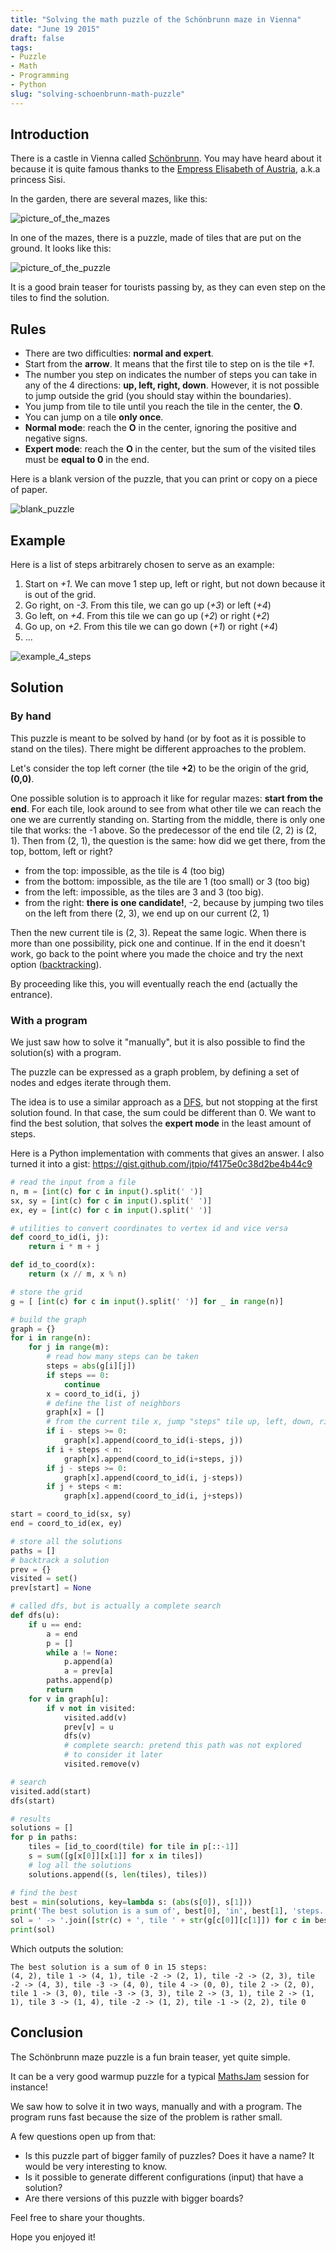 ```yaml
---
title: "Solving the math puzzle of the Schönbrunn maze in Vienna"
date: "June 19 2015"
draft: false
tags:
- Puzzle
- Math
- Programming
- Python
slug: "solving-schoenbrunn-math-puzzle"
---
```


## Introduction
There is a castle in Vienna called [Schönbrunn](http://www.schoenbrunn.at/en.html). You may have heard about it because it is quite famous thanks to the [Empress Elisabeth of Austria](https://en.wikipedia.org/wiki/Empress_Elisabeth_of_Austria), a.k.a princess Sisi.

In the garden, there are several mazes, like this:

![picture_of_the_mazes](schoenbrunn_maze.jpg)

In one of the mazes, there is a puzzle, made of tiles that are put on the ground. It looks like this:

![picture_of_the_puzzle](photo.jpg)

It is a good brain teaser for tourists passing by, as they can even step on the tiles to find the solution.

## Rules

- There are two difficulties: **normal and expert**.
- Start from the **arrow**. It means that the first tile to step on is the tile *+1*.
- The number you step on indicates the number of steps you can take in any of the 4 directions: **up, left, right, down**. However, it is not possible to jump outside the grid (you should stay within the boundaries).
- You jump from tile to tile until you reach the tile in the center, the **O**.
- You can jump on a tile **only once**.
- **Normal mode**: reach the **O** in the center, ignoring the positive and negative signs.
- **Expert mode**: reach the **O** in the center, but the sum of the visited tiles must be **equal to 0** in the end.

Here is a blank version of the puzzle, that you can print or copy on a piece of paper.

![blank_puzzle](blank.png)

## Example

Here is a list of steps arbitrarely chosen to serve as an example:

1. Start on *+1*. We can move 1 step up, left or right, but not down because it is out of the grid.
2. Go right, on *-3*. From this tile, we can go up (*+3*) or left (*+4*)
3. Go left, on *+4*. From this tile we can go up (*+2*) or right (*+2*)
4. Go up, on *+2*. From this tile we can go down (*+1*) or right (*+4*)
5. ...

![example_4_steps](example_4_steps.png)

## Solution

### By hand

This puzzle is meant to be solved by hand (or by foot as it is possible to stand on the tiles). There might be different approaches to the problem.

Let's consider the top left corner (the tile **+2**) to be the origin of the grid, **(0,0)**.

One possible solution is to approach it like for regular mazes: **start from the end**.
For each tile, look around to see from what other tile we can reach the one we are currently standing on.
Starting from the middle, there is only one tile that works: the -1 above. So the predecessor of the end tile (2, 2) is (2, 1).
Then from (2, 1), the question is the same: how did we get there, from the top, bottom, left or right?

- from the top: impossible, as the tile is 4 (too big)
- from the bottom: impossible, as the tile are 1 (too small) or 3 (too big)
- from the left: impossible, as the tiles are 3 and 3 (too big).
- from the right: **there is one candidate!**, -2, because by jumping two tiles on the left from there (2, 3), we end up on our current (2, 1)

Then the new current tile is (2, 3). Repeat the same logic.
When there is more than one possibility, pick one and continue. If in the end it doesn't work, go back to the point where you made the choice and try the next option ([backtracking](https://en.wikipedia.org/?title=Backtracking)).

By proceeding like this, you will eventually reach the end (actually the entrance).

### With a program

We just saw how to solve it "manually", but it is also possible to find the solution(s) with a program.

The puzzle can be expressed as a graph problem, by defining a set of nodes and edges iterate through them.

The idea is to use a similar approach as a [DFS](https://en.wikipedia.org/wiki/Depth-first_search), but not stopping at the first solution found. In that case, the sum could be different than 0. We want to find the best solution, that solves the **expert mode** in the least amount of steps.

Here is a Python implementation with comments that gives an answer. I also turned it into a gist: https://gist.github.com/jtpio/f4175e0c38d2be4b44c9

```py
# read the input from a file
n, m = [int(c) for c in input().split(' ')]
sx, sy = [int(c) for c in input().split(' ')]
ex, ey = [int(c) for c in input().split(' ')]

# utilities to convert coordinates to vertex id and vice versa
def coord_to_id(i, j):
    return i * m + j

def id_to_coord(x):
    return (x // m, x % n)

# store the grid
g = [ [int(c) for c in input().split(' ')] for _ in range(n)]

# build the graph
graph = {}
for i in range(n):
    for j in range(m):
        # read how many steps can be taken
        steps = abs(g[i][j])
        if steps == 0:
            continue
        x = coord_to_id(i, j)
        # define the list of neighbors
        graph[x] = []
        # from the current tile x, jump "steps" tile up, left, down, right
        if i - steps >= 0:
            graph[x].append(coord_to_id(i-steps, j))
        if i + steps < n:
            graph[x].append(coord_to_id(i+steps, j))
        if j - steps >= 0:
            graph[x].append(coord_to_id(i, j-steps))
        if j + steps < m:
            graph[x].append(coord_to_id(i, j+steps))

start = coord_to_id(sx, sy)
end = coord_to_id(ex, ey)

# store all the solutions
paths = []
# backtrack a solution
prev = {}
visited = set()
prev[start] = None

# called dfs, but is actually a complete search
def dfs(u):
    if u == end:
        a = end
        p = []
        while a != None:
            p.append(a)
            a = prev[a]
        paths.append(p)
        return
    for v in graph[u]:
        if v not in visited:
            visited.add(v)
            prev[v] = u
            dfs(v)
            # complete search: pretend this path was not explored
            # to consider it later
            visited.remove(v)

# search
visited.add(start)
dfs(start)

# results
solutions = []
for p in paths:
    tiles = [id_to_coord(tile) for tile in p[::-1]]
    s = sum([g[x[0]][x[1]] for x in tiles])
    # log all the solutions
    solutions.append((s, len(tiles), tiles))

# find the best
best = min(solutions, key=lambda s: (abs(s[0]), s[1]))
print('The best solution is a sum of', best[0], 'in', best[1], 'steps.')
sol = ' -> '.join([str(c) + ', tile ' + str(g[c[0]][c[1]]) for c in best[2]])
print(sol)
```

Which outputs the solution:

```
The best solution is a sum of 0 in 15 steps:
(4, 2), tile 1 -> (4, 1), tile -2 -> (2, 1), tile -2 -> (2, 3), tile -2 -> (4, 3), tile -3 -> (4, 0), tile 4 -> (0, 0), tile 2 -> (2, 0), tile 1 -> (3, 0), tile -3 -> (3, 3), tile 2 -> (3, 1), tile 2 -> (1, 1), tile 3 -> (1, 4), tile -2 -> (1, 2), tile -1 -> (2, 2), tile 0
```

## Conclusion

The Schönbrunn maze puzzle is a fun brain teaser, yet quite simple.

It can be a very good warmup puzzle for a typical [MathsJam](http://www.mathsjam.com/) session for instance!

We saw how to solve it in two ways, manually and with a program. The program runs fast because the size of the problem is rather small.

A few questions open up from that:

- Is this puzzle part of bigger family of puzzles? Does it have a name? It would be very interesting to know.
- Is it possible to generate different configurations (input) that have a solution?
- Are there versions of this puzzle with bigger boards?

Feel free to share your thoughts.

Hope you enjoyed it!
